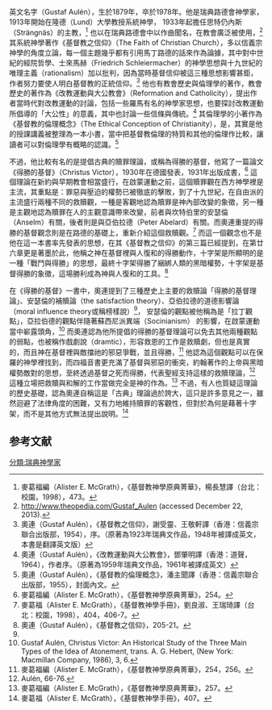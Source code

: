 {{copyedit|time=2013-12-31T05:44:30+00:00}}
{{review|time=2013-12-31T05:44:30+00:00}}
英文名字（Gustaf Aulén），生於1879年，卒於1978年。他是瑞典路德會神學家，1913年開始在隆德（Lund）大學教授系統神學， 1933年起擔任思特仍內斯（Strängnäs）的主教，<ref>麥葛福編（Alister E. McGrath），《基督教神學原典菁華》，楊長慧譯（台北：校園，1998），473。</ref> 也以在瑞典路德會中以作曲聞名，在教會廣泛被使用，<ref name="#1">http://www.theopedia.com/Gustaf_Aulen {{Wayback|url=http://www.theopedia.com/Gustaf_Aulen |date=20120321154853 }} (accessed December 22, 2013).</ref> 其系統神學著作《基督教之信仰》（The Faith of Christian Church），多以信義宗神學的角度立論，每一個主題幾乎都有引用馬丁路德的話來作為論據，其中對中世紀的經院哲學、士來馬赫（Friedrich Schleiermacher）的神學思想與十九世紀的唯理主義（rationalism）加以批判，因為當時基督信仰被這三種思想影響甚鉅，作者努力要使人明白基督教的正統信仰。<ref>奧連（Gustaf Aulén），《基督教之信仰》，謝受靈、王敬軒譯（香港：信義宗聯合出版部，1954），序。（原著為1923年瑞典文作品，1948年被譯成英文，本書是翻譯英文版）</ref> 他也有教會歷史與倫理學的著作，教會歷史的著作為《改教運動與大公教會》（Reformation and Catholicity），提出作者當時代對改教運動的討論，包括一些羅馬有名的神學家思想，也要探討改教運動所倡導的「大公性」的意義，其中也討論一些信條與傳統。<ref>奧連（Gustaf Aulén），《改教運動與大公教會》，鄧肇明譯（香港：道聲，1964），作者序。（原著為1959年瑞典文作品，1961年被譯成英文）</ref> 其倫理學的小著作為《基督教的倫理概念》（The Ethical Conception of Christianity），是，其實是他的授課講義被整理為一本小書，當中把基督教倫理的特質和其他的倫理作比較，讓讀者可以對倫理學有概略的認識。<ref>奧連（Gustaf Aulén），《基督教的倫理概念》，潘主聞譯（香港：信義宗聯合出版部，1955），封面內文。</ref> 

不過，他比較有名的是提倡古典的贖罪理論，或稱為得勝的基督，他寫了一篇論文《得勝的基督》（Christus Victor），1930年在德國發表，1931年出版成書，<ref>麥葛福編（Alister E. McGrath），《基督教神學原典菁華》，254。</ref> 這個理論在新約與早期教會相當盛行，在啟蒙運動之前，這個贖罪觀在西方神學裡是主流，其重點是：罪惡與壓迫的權勢已被徹底的擊敗，到了十九世紀，在自由派的主流盛行兩種不同的救贖觀，一種是客觀地認為贖罪是神內部改變的象徵，另一種是主觀地認為贖罪在人的主觀意識帶來改變，前者與坎特伯里的安瑟倫（Anselm）有關，後者則是與亞伯拉德（Peter Abelard）有關。而奧連重提的得勝的基督觀念則是在路德的基礎上，重新介紹這個救贖觀。<ref>麥葛福（Alister E. McGrath），《基督教神學手冊》，劉良淑、王瑞琦譯（台北：校園，1998），404，406-7。</ref> 而這一個觀念也不是他在這一本書率先發表的思想，在其《基督教之信仰》的第三篇已經提到，在第廿六章更是著墨於此，他稱之神在基督裡與人復和的得勝動作，十字架是所顯明的是一種「戰鬥與得勝」的思想，最終十字架得勝了綑綁人類的黑暗權勢，十字架是基督得勝的象徵，這場勝利成為神與人復和的工具。<ref>奧連（Gustaf Aulén），《基督教之信仰》，205-21。</ref> 

在《得勝的基督》一書中，奧連提到了三種歷史上主要的救贖論「得勝的基督理論」、安瑟倫的補贖論（the satisfaction theory）、亞伯拉德的道德影響論（moral influence theory或稱榜樣說）<ref name="#1"/>， 安瑟倫的觀點被他稱為是「拉丁觀點」，亞拉伯德的觀點伴隨著蘇西尼派異端（Socinianism） 的影響，在啟蒙運動當中嶄露頭角，<ref>Gustaf Aulén, Christus Victor: An Historical Study of the Three Main Types of the Idea of Atonement, trans. A. G. Hebert, (New York: Macmillan Company, 1986), 3, 6. </ref> 而奧連認為他所提倡的得勝的基督理論可以免去其他兩種觀點的弱點，也被稱作戲劇說（dramtic），形容救恩的工作是救贖劇，但也是真實的，而且神在基督裡與敵擋祂的邪惡爭戰，並且得勝，<ref>麥葛福編（Alister E. McGrath），《基督教神學原典菁華》，254，256。</ref> 他認為這個觀點可以在保羅的神學裡找到，而四福音書更充滿了基督與邪惡的衝突，約翰著作的上帝與黑暗權勢敵對的思想，至終透過基督之死而得勝，代表聖經支持這樣的救贖理論，<ref>Aulén, 66-76.</ref> 這種立場把救贖與和解的工作當做完全是神的作為。<ref>麥葛福編（Alister E. McGrath），《基督教神學原典菁華》，257。</ref> 不過，有人也質疑這理論的歷史基礎，認為奧連自稱這是「古典」理論過於誇大，這只是許多意見之一，雖然迴避了法律角度的困難，又有力地維持贖罪的客觀性，但對於為何是藉著十字架，而不是其他方式無法提出說明。<ref>麥葛福（Alister E. McGrath），《基督教神學手冊》，407。</ref>

==参考文献==
{{reflist}}

[[分類:瑞典神學家|分類:瑞典神學家]]